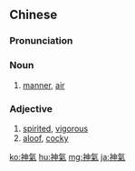 {{also|神气}}
==Chinese==
{{zh-forms|s=神气}}

===Pronunciation===
{{zh-pron
|m=shénqì
|c=san4 hei3
|mn=sîn-khì
|cat=n,a
}}

===Noun===
{{zh-noun}}

# [[manner]], [[air]]

===Adjective===
{{zh-adj}}

# [[spirited]], [[vigorous]]
# [[aloof]], [[cocky]]

[[ko:神氣]]
[[hu:神氣]]
[[mg:神氣]]
[[ja:神氣]]